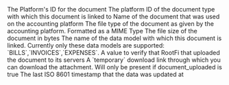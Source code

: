 <ResponseField name="platform_id" type="string" required>
  The Platform's ID for the document
</ResponseField>

<ResponseField name="document_type_id" type="string">
  The platform ID of the document type with which this document is linked to
</ResponseField>

<ResponseField name="file_name" type="string">
  Name of the document that was used on the accounting platform
</ResponseField>

<ResponseField name="file_type" type="string">
  The file type of the document as given by the accounting platform. Formatted as a MIME Type
</ResponseField>

<ResponseField name="file_size" type="float">
  The file size of the document in bytes
</ResponseField>

<ResponseField name="document_type" type="Data Model">
  The name of the data model with which this document is linked. Currently only these data models are supported: `BILLS`,`INVOICES`,`EXPENSES`.
</ResponseField>

<ResponseField name="document_uploaded" type="boolean">
  A value to verify that RootFi that uploaded the document to its servers
</ResponseField>

<ResponseField name="download_link" type="string">
  A `temporary` download link through which you can download the attachment. Will only be present if document_uploaded is true
</ResponseField>

<ResponseField name="updated_at" type="date" required>
  The last ISO 8601 timestamp that the data was updated at
</ResponseField>
